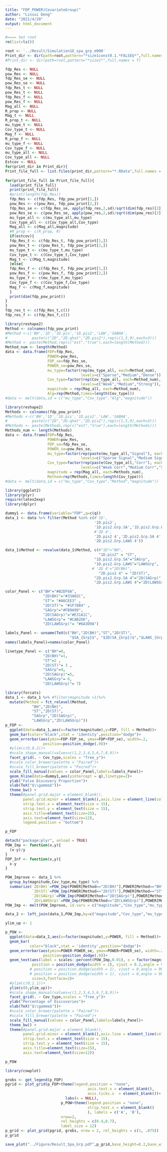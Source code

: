 ```yaml
---
title: "FDP_POWER(CovariateGroup)"
author: "Linsui Deng"
date: "2021/4/20"
output: html_document
---
```


```r
#==== Set root
rm(list=ls())

root <- '../Result/Simulation1D_spa_grp_m900'
Print_dir <- dir(path=root,pattern="*size1const0.1.*FALSE$*",full.names = T)
#Print_dir <- dir(path=root,pattern="*size1*",full.names = T)
```

```r
fdp_Res <- NULL
pow_Res <- NULL
fdp_Res_se <- NULL
pow_Res_se <- NULL
fdp_Res_t <- NULL
pow_Res_t <- NULL
fdp_Res_f <- NULL
pow_Res_f <- NULL
Mag_all <- NULL
R_prop <- NULL
Mag_t <- NULL
R_prop_t <- NULL
mu_type_t <- NULL
Cov_type_t <- NULL
Mag_f <- NULL
R_prop_f <- NULL
mu_type_f <- NULL
Cov_type_f <- NULL
mu_type_all <- NULL
Cov_type_all <- NULL
Estcov <- NULL
for(print_dir in Print_dir){
Print_file_full <- list.files(print_dir,pattern="*.RData",full.names = T)
  
for(print_file_full in Print_file_full){
  load(print_file_full)
  print(print_file_full)
  #print(length(fdp_Res))
  fdp_Res <- c(fdp_Res, fdp_pow_print[1,])
  pow_Res <- c(pow_Res, fdp_pow_print[2,])
  fdp_Res_se <- c(fdp_Res_se, apply(fdp_res,2,sd)/sqrt(dim(fdp_res)[2]))
  pow_Res_se <- c(pow_Res_se, apply(pow_res,2,sd)/sqrt(dim(pow_res)[2]))
  mu_type_all <- c(mu_type_all,mu_type)
  Cov_type_all <- c(Cov_type_all,Cov_type)
  Mag_all <- c(Mag_all,magnitude)
  #R_prop <- c(R_prop, R)
  if(estcov){
  fdp_Res_t <- c(fdp_Res_t, fdp_pow_print[1,])
  pow_Res_t <- c(pow_Res_t, fdp_pow_print[2,])
  mu_type_t <- c(mu_type_t,mu_type)
  Cov_type_t <- c(Cov_type_t,Cov_type)
  Mag_t <- c(Mag_t,magnitude)
  }else{
  fdp_Res_f <- c(fdp_Res_f, fdp_pow_print[1,])
  pow_Res_f <- c(pow_Res_f, fdp_pow_print[2,])
  mu_type_f <- c(mu_type_f,mu_type)
  Cov_type_f <- c(Cov_type_f,Cov_type)
  Mag_f <- c(Mag_f,magnitude)
  }
  print(dim(fdp_pow_print))
}
}
fdp_res_t <- c(fdp_Res_t,c())
fdp_res_f <- c(fdp_Res_f,c())
```

```r
library(reshape2)
Method <- colnames(fdp_pow_print)
#Method <-c('BH','1D','1D.pis','1D.pis2','LAW','SABHA',
#           paste(c("2D","2D.qhat","2D.pis2"),rep(c(1,5,9),each=3)))
#Method <- paste(Method,rep(c("est","true"),each=length(Method)))
Method_num <- length(Method)
data <- data.frame(FDP=fdp_Res,
                   POWER=pow_Res,
                   FDP_se=fdp_Res_se,
                   POWER_se=pow_Res_se,
                   mu_type=factor(rep(mu_type_all, each=Method_num),
                                  levels=c("Sparse","Medium","Dense")),
                   Cov_type=factor(rep(Cov_type_all, each=Method_num),
                                  levels=c("Weak","Medium","Strong")),
                   magnitude = rep(Mag_all, each=Method_num),
                   Alg=rep(Method,times=length(Cov_type)))
#data <- melt(data,id = c("mu_type","Cov_type","Alg","magnitude"))
```

```r
library(reshape2)
Methods <- colnames(fdp_pow_print)
#Methods <-c('BH','1D','1D.pis','1D.pis2','LAW','SABHA',
#           paste(c("2D","2D.qhat","2D.pis2"),rep(c(1,5,9),each=3)))
#Methods <- paste(Methods,rep(c("est","true"),each=length(Methods)))
Methods_num <- length(Methods)
data <- data.frame(FDP=fdp_Res,
                   POWER=pow_Res,
                   FDP_se=fdp_Res_se,
                   POWER_se=pow_Res_se,
                   mu_type=factor(rep(paste(mu_type_all,"Signal"), each=Methods_num),
                                  levels=c("Sparse Signal","Medium Signal","Dense Signal")),
                   Cov_type=factor(rep(paste(Cov_type_all,"Corr"), each=Methods_num),
                                  levels=c("Weak Corr","Medium Corr","Strong Corr")),
                   magnitude = rep(Mag_all, each=Methods_num),
                   Method=rep(Methods,times=length(Cov_type)))
#data <- melt(data,id = c("mu_type","Cov_type","Method","magnitude"))
```

```r
library(ggplot2)
library(plyr)
require(latex2exp)
library(dplyr)

dummy1 <- data.frame(variable="FDP",q=c(q))
data_1 <- data %>% filter(Method %in% c(#'1D',
                                        '1D.pis2',
                                        '1D.pis2.Grp.SA','1D.pis2.Grp.LAWS',
                                        #'2D 4',
                                        '2D.pis2 4','2D.pis2.Grp.SA 4',
                                        '2D.pis2.Grp.LAWS 4')) 

data_1$Method <- revalue(data_1$Method, c(#"1D"="BH",
                                          "1D.pis2" = "ST",
                                        "1D.pis2.Grp.SA"="SAGrp",
                                        "1D.pis2.Grp.LAWS"="LAWSGrp",
                                       # '2D 4'="2D(BH)",
                                          "2D.pis2 4" = "2D(ST)",
                                        "2D.pis2.Grp.SA 4"="2D(SAGrp)",
                                        "2D.pis2.Grp.LAWS 4"="2D(LAWSGrp)"))

```


```r

color_Panel <- c("BH"="#B2DF8A", 
                 "2D(BH)"="#33A02C", 
                 "ST"= "#A6CEE3" ,
                 "2D(ST)"= "#1F78B4" ,
                 "SAGrp"="#FB9A99", 
                 "2D(SAGrp)"="#E31A1C", 
                 "LAWSGrp"= "#CAB2D6",
                 "2D(LAWSGrp)"= "#6A3D9A")

labels_Panel <- unname(TeX(c("BH","2D(BH)","ST","2D(ST)",
                             "$SA_{Grp}$", "$2D(SA_{Grp})$","$LAWS_{Grp}$","$2D(LAWS_{Grp})$")))
names(labels_Panel)=names(color_Panel)

linetype_Panel <- c("BH"=0, 
                 "2D(BH)"=1, 
                 "ST"=2 ,
                 "2D(ST)"= 3 ,
                 "SAGrp"=4, 
                 "2D(SAGrp)"=5, 
                 "LAWSGrp"= 6,
                 "2D(LAWSGrp)"= 7)
```


```r
library(forcats)
data_1 <- data_1 %>% #filter(magnitude >1)%>%
  mutate(Method = fct_relevel(Method,
            "BH","2D(BH)",
            "ST","2D(ST)",
            "SAGrp","2D(SAGrp)",
            "LAWSGrp","2D(LAWSGrp)"))
p_FDP <-
  ggplot(data=data_1,aes(x=factor(magnitude),y=FDP, fill = Method))+
  geom_bar(color="black",stat = 'identity',position="dodge")+
  geom_errorbar(aes(ymin=FDP-FDP_se, ymax=FDP+FDP_se), width=.2,
                 position=position_dodge(.9))+
  #ylim(c(0,0.2))+
  #scale_shape_manual(values=c(1,2,3,4,5,6,7,8,9))+
  facet_grid(. ~ Cov_type,scales = "free_y")+    
  #scale_color_brewer(palette = "Paired")+
  #scale_fill_brewer(palette = "Paired")+
  scale_fill_manual(values = color_Panel,labels=labels_Panel)+
  geom_hline(data=dummy1,aes(yintercept = q),linetype=2)+
  ylab("False Discovery Proportion")+
  xlab(TeX("$\\gamma$"))+
  theme_bw() +
  theme(#panel.grid.major = element_blank(),
        panel.grid.minor = element_blank(),axis.line = element_line(colour = "black"),
        strip.text.x = element_text(size = 15),
        strip.text.y = element_text(size = 15),
        axis.title=element_text(size=15),
        axis.text=element_text(size=12),
        legend.position = "bottom")

p_FDP

```

```r
detach("package:plyr", unload = TRUE)
POW_Imp <- function(x,y){
  (x-y)/y
}
FDP_Inf <- function(x,y){
  x-y
}

POW_Improve <- data_1 %>% 
  group_by(magnitude,Cov_type,mu_type) %>% 
  summarize(`2D(BH)`=POW_Imp(POWER[Method=="2D(BH)"],POWER[Method=="BH"]),
            `2D(ST)`=POW_Imp(POWER[Method=="2D(ST)"],POWER[Method=="ST"]),
            `2D(SAGrp)`=POW_Imp(POWER[Method=="2D(SAGrp)"],POWER[Method=="SAGrp"]),
            `2D(LAWSGrp)`=POW_Imp(POWER[Method=="2D(LAWSGrp)"],POWER[Method=="LAWSGrp"]))
POW_Imp <- melt(POW_Improve, id.vars = c("magnitude","Cov_type","mu_type"),value.name = "POW_Imp",variable.name = "Method")

data_2 <- left_join(data_1,POW_Imp,by=c("magnitude","Cov_type","mu_type","Method"))
```

```r

ylim_up <- 1

p_POW <-
  ggplot(data=data_2,aes(x=factor(magnitude),y=POWER, fill = Method))+
  geom_bar(
           color="black",stat = 'identity',position="dodge")+
  geom_errorbar(aes(ymin=POWER-POWER_se, ymax=POWER+POWER_se), width=.2,
                 position=position_dodge(.9))+
  geom_text(aes(label = scales::percent(POW_Imp,0.01), x = factor(magnitude), y = POWER), 
            position = position_dodge(width = 1), vjust = 0.2,angle = 90, hjust=-0.2,# mv
           # position = position_dodge(width = 1), vjust = 0,angle = 90, hjust=-0.1,#For spline
           # position = position_dodge(width = 1), vjust = 0,angle = 90, hjust=-0.2,#For unif
            size=3,fontface=2)+
  #ylim(c(0,1.1))+
  ylim(c(0,ylim_up))+
  #scale_shape_manual(values=c(1,2,3,4,5,6,7,8,9))+
  facet_grid(. ~ Cov_type,scales = "free_y")+
  ylab("Percentage of Discoveries")+
  xlab(TeX("$\\gamma$"))+
  #scale_color_brewer(palette = "Paired")+
  #scale_fill_brewer(palette = "Paired")+
  scale_fill_manual(values = color_Panel,labels=labels_Panel)+
  theme_bw() +
  theme(#panel.grid.major = element_blank(),
        panel.grid.minor = element_blank(),axis.line = element_line(colour = "black"),
        strip.text.x = element_text(size = 15),
        strip.text.y = element_text(size = 15),
        axis.title=element_text(size=15),
        axis.text=element_text(size=12))

p_POW

```

```r
library(cowplot)

grobs <- get_legend(p_FDP)
pgrid <- plot_grid(p_FDP+theme(legend.position = "none",
                                     axis.text.x = element_blank(),
                                     axis.ticks.x  = element_blank())+
                           labs(x = NULL),
                         p_POW+theme(legend.position = "none",
                                     strip.text.x = element_blank()
                                     ), labels = c('A', 'B'),
                         nrow=2,
                         rel_heights = c(0.4,0.7),
                         label_size = 12)
p_grid <- plot_grid(pgrid, grobs, nrow = 2, rel_heights = c(1, .075))
p_grid

save_plot("../Figure/Result_Spa_Grp.pdf",p_grid,base_height=8.2,base_width=10)
```


